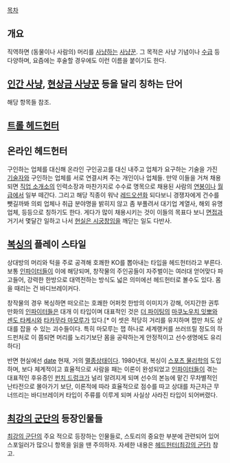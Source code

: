 [[목차]]
== 개요 ==
직역하면 (동물이나 사람의) 머리를 [[사냥]]하는 [[사냥꾼]]. 그 목적은 사냥 기념이나 [[수급]] 등 다양하며, 요즘에는 후술할 경우에도 이런 이름을 붙이기도 한다.
== [[인간 사냥]], [[현상금 사냥꾼]] 등을 달리 칭하는 단어 ==
해당 항목들 참조.
== [[트롤 헤드헌터]] ==
== 온라인 헤드헌터 ==
구인하는 업체를 대신해 온라인 구인공고를 대신 내주고 업체가 요구하는 기술을 가진 [[기술자]]와 구인하는 업체를 서로 연결시켜 주는 개인이나 업체들. 만약 이들을 거쳐 채용되면 [[직업 소개소]]의 인력소장과 마찬가지로 수수료 명목으로 채용된 사람의 [[연봉]]이나 [[월급]]에서 일부 떼간다. 그리고 해당 직종이 워낙 [[레드오션]]화 되다보니 경쟁자에게 건수를 뺏길까봐 의뢰 업체나 취급 분야명을 밝히지 않고 좀 부풀려서 대기업 계열사, 해외 유명 업체, 등등으로 칭하기도 한다. 게다가 많이 채용시키는 것이 이들의 목표다 보니 [[면접]]과 거기서 몇달간 일하고 나서 [[현실은 시궁창]]임을 깨닫는 일도 다반사.
== [[복싱]]의 플레이 스타일 ==
상대방의 머리와 턱을 주로 공격해 호쾌한 KO를 뽑아내는 타입을 헤드헌터라고 부른다.
보통 [[인파이터]]들이 이에 해당되며, 창작물의 주인공들이 자주벌이는 여러대 얻어맞다 파고들어, 강력한 한방으로 대역전하는 방식도 넓은 의미에선 헤드헌터로 볼수도 있다. 몸을 때리는 건 바디브레이커다.

창작물의 경우 복싱하면 떠오르는 호쾌한 어퍼컷 한방의 이미지가 강해, 어지간한 권투만화의 [[인파이터]]들은 대개 이 타입이며 대표적인 것은 [[더 파이팅]]의 [[마쿠노우치 잇뽀]]와 [[센도 타케시]]와 [[타카무라 마모루]]가 있다.[* 이 셋은 적당히 거리를 유지하며 잽만 처도 상대를 잡을 수 있는 괴수들이다. 특히 마모루는 잽 하나로 세계랭커를 쓰러뜨릴 정도의 하드펀처로 이 쯤되면 머리를 노리기보단 몸을 공략하는게 안정적이고 선수생명에도 유리하다]

반면 현실에선 [[date]] 현재, 거의 [[멸종]]상태이다. 1980년대, 복싱이 [[스포츠 물리학]]의 도입하며, 보다 체계적이고 효율적으로 사람을 패는 이론이 완성되었고 [[인파이터]]들이 겪는 대표적인 후유증인 [[펀치 드렁크]]가 널리 알려지게 되며 선수의 본능에 맡긴 무차별적인 난타전으로 몰아가기 보단, 이론적에 따라 효율적으로 점수를 따고 상대를 차근차근 무너뜨리는 바디브레이커 타입이 주류를 이루게 되며 사실상 사라진 타입이 되어버렸다. 
== [[최강의 군단]]의 등장인물들 ==
[[최강의 군단]]의 주요 적으로 등장하는 인물들로, 스토리의 중요한 부분에 관련되어 있어 스포일러가 많으니 항목을 읽을 땐 주의하자.
자세한 내용은 [[헤드헌터(최강의 군단)]] 참고.
